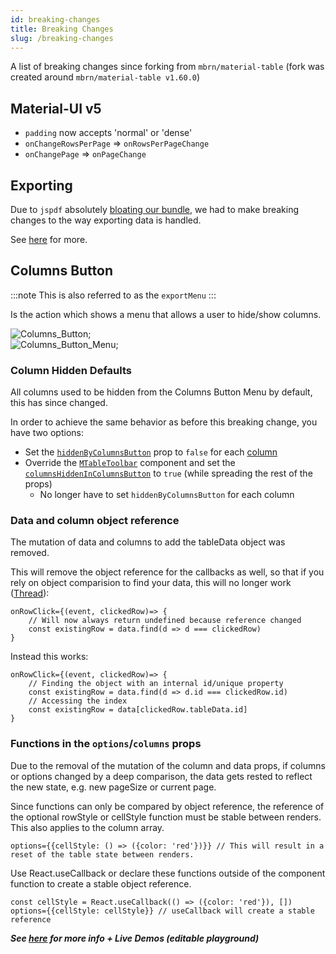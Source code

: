 ```yaml
---
id: breaking-changes
title: Breaking Changes
slug: /breaking-changes
---
```



A list of breaking changes since forking from `mbrn/material-table` (fork was created around `mbrn/material-table v1.60.0`)

## Material-UI v5

- `padding` now accepts 'normal' or 'dense'
- `onChangeRowsPerPage` => `onRowsPerPageChange`
- `onChangePage` => `onPageChange`

## Exporting

Due to `jspdf` absolutely [bloating our bundle](https://github.com/material-table-core/core/issues/45), we had to make breaking changes to the way exporting data is handled.

See [here](/docs/api/props/options#exportmenu) for more.

## Columns Button

:::note
This is also referred to as the `exportMenu`
:::

Is the action which shows a menu that allows a user to hide/show columns.

<div style={{ textAlign: 'center' }}>
  <div>
  <img
    alt="Columns_Button"
    src={useBaseUrl('img/breaking-changes/columns-btn-before.png')}
    style={{ width: '25rem', border: '1px solid black' }}
  />;
  </div>
  <div>
  <img
    alt="Columns_Button_Menu"
    src={useBaseUrl('img/breaking-changes/columns-btn-after.png')}
    style={{ height: '15rem', width: '7.5rem', border: '1px solid black' }}
  />;
  </div>
</div>

### Column Hidden Defaults

All columns used to be hidden from the Columns Button Menu by default, this has since changed.

In order to achieve the same behavior as before this breaking change, you have two options:

  - Set the [`hiddenByColumnsButton`](http://localhost:3000/docs/api/props/columns#hiddenbycolumnsbutton) prop to `false` for each [column](http://localhost:3000/docs/api/props/columns)
  - Override the [`MTableToolbar`](/docs/api/components/mtabletoolbar) component and set the [`columnsHiddenInColumnsButton`](/docs/api/components/mtabletoolbar/#columnshiddenincolumnsbutton) to `true` (while spreading the rest of the props)
    - No longer have to set `hiddenByColumnsButton` for each column


### Data and column object reference

The mutation of data and columns to add the tableData object was removed.

This will remove the object reference for the callbacks as well, so that if you rely on object comparision to find your data, this will no longer work
([Thread](https://github.com/mbrn/material-table/pull/1174)):

```
onRowClick={(event, clickedRow)=> {
    // Will now always return undefined because reference changed
    const existingRow = data.find(d => d === clickedRow)
}
```

Instead this works:

```
onRowClick={(event, clickedRow)=> {
    // Finding the object with an internal id/unique property
    const existingRow = data.find(d => d.id === clickedRow.id)
    // Accessing the index
    const existingRow = data[clickedRow.tableData.id]
}
```

### Functions in the `options`/`columns` props

Due to the removal of the mutation of the column and data props, if columns or options changed by a deep comparison, the data gets rested to reflect the new state, e.g. new pageSize or current page.

Since functions can only be compared by object reference, the reference of the optional rowStyle or cellStyle function must be stable between renders. This also applies to the column array.

```
options={{cellStyle: () => ({color: 'red'})}} // This will result in a reset of the table state between renders.
```

Use React.useCallback or declare these functions outside of the component function to create a stable object reference.

```
const cellStyle = React.useCallback(() => ({color: 'red'}), [])
options={{cellStyle: cellStyle}} // useCallback will create a stable reference
```

***See [here](/demos/columns/hide) for more info + Live Demos (editable playground)***